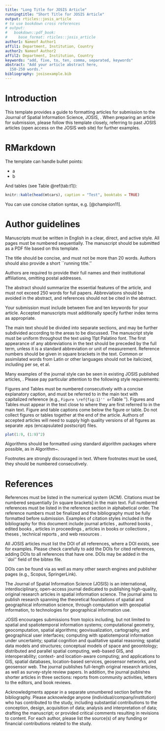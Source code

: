 ```yaml
---
title: "Long Title for JOSIS Article"
runningtitle: "Short Title for JOSIS Article"
output: rticles::josis_article
# to use bookdown cross references
# output:
#   bookdown::pdf_book:
#     base_format: rticles::josis_article
author1: Nameof Author1
affil1: Department, Institution, Country
author2: Nameof Author2
affil2: Department, Institution, Country
keywords: "add, five, to, ten, comma, separated, keywords"
abstract: "Add your article abstract here,
  150-250 words."
bibliography: josisexample.bib
---
```


<!-- Created thanks to guidance at -->
<!-- https://github.com/rstudio/rticles/blob/master/.github/PULL_REQUEST_TEMPLATE.md -->

# Introduction

This template provides a guide to formatting articles for submission to the Journal of Spatial Information Science, JOSIS, \burl{http://josis.org}. When preparing an article for submission, please follow this template closely, referring to past JOSIS articles (open access on the JOSIS web site) for further examples. 

# RMarkdown

The template can handle bullet points:

- a
- b

And tables (see Table \@ref(tab:t1)):

```r
knitr::kable(head(mtcars), caption = "Test", booktabs = TRUE)
```

You can use concise citation syntax, e.g. [@champion11].

# Author guidelines



\subsection{Manuscript preparation}
Manuscripts must be written in English in a clear, direct, and active style. All pages must be numbered sequentially. The manuscript should be submitted as a PDF file based on this \LaTeX template. 

\subsection{Title}
The title should be concise, and must not be more than 20 words. Authors should also provide a short ``running title.''

\subsection{Authors and institutional affiliations}
Authors are required to provide their full names and their institutional affiliations, omitting postal addresses.

\subsection{Abstract}
The abstract should summarize the essential features of the article, and must not exceed 250 words for full papers. Abbreviations should be avoided in the abstract, and references should not be cited in the abstract.

\subsection{Keywords}
Your submission must include between five and ten keywords for your article. Accepted manuscripts must additionally specify further index terms as appropriate.

\subsection{Main Text}
The main text should be divided into separate sections, and may be further subdivided according to the areas to be discussed. The manuscript style must be uniform throughout the text using 11pt Palatino font. The first appearance of any abbreviations in the text should be preceded by the full term, unless it is a standard abbreviation or unit of measurement. Reference numbers should be given in square brackets in the text. Common or assimilated words from Latin or other languages should not be italicized, including per se, et al.

\subsection{Style}

Many examples of the journal style can be seen in existing JOSIS published articles, \url{http://josis.org}. Please pay particular attention to the following style requirements:

\begin{itemize}
\item Spelling: Please use standard American English spelling throughout.
\item Punctuation: JOSIS uses standard American English punctuation. In
particular, please ensure: 
\begin{itemize}
\item all lists items are always separated by
punctuation (e.g., ``a, b, and c'' but not ``a, b and c''); and 
\item commas and periods always appear inside quotation marks (e.g., ``x, y, and z.'' but not ``x, y, and z''.).
\end{itemize}
\item Capitalization: JOSIS style is to only use capitals only for the
beginning of sentences, proper nouns, names (e.g., Norman, ArcMap) and,
where appropriate, acronyms (e.g., GIS). Please avoid capitalization of
other words (e.g., ``geographic information systems (GIS)'' but not
``Geographic Information Systems (GIS)'') and in titles, including section headings (e.g., ``Affordance-based individuation of junctions in Open Street Map" but not ``Affordance-Based Individuation of Junctions in Open Street Map'').
\end{itemize}


\subsection{Figures}
Figures and Tables must be numbered consecutively with a concise explanatory caption, and must be referred to in the main text with capitalized reference (e.g., ``Figure \ref{fig:1}'' or ``Table \ref{tab:1}''). Figures and Tables must appear in the text close to where they are first referred to in the main text. Figure and table captions come below the figure or table. Do not collect figures or tables together at the end of the article. Authors of accepted articles will need to supply high quality versions of all figures as separate .eps (encapsulated postscript) files.  

<!-- \begin{figure}[tbh] -->
<!-- \centering -->
<!-- \includegraphics[width=\textwidth]{Figure1} -->
<!-- \caption{An illustrative figure, after \cite{huck15.JOSIS}.}\label{fig:1} -->
<!-- \end{figure} -->

```r
plot(1:9, (1:9)^2)
```


\begin{table}
\centering
\begin{tabular}{lrr}
\hline
Text column & Numerical column 1 & Numerical column 2\\
\hline
First row& 10 & 0.003\\
Second row& 52& 10.037\\
Third row& 729 & 150.315\\
...& ...& ...\\
\hline
\end{tabular}
\caption{Example table with preferred line rules and alignment.}\label{tab:1}
\end{table}

\subsection{Algorithms}

Algorithms should be formatted using standard algorithm packages where possible, as in Algorithm~\ref{alg:1}. 

\begin{algorithm}[htb]
\caption{Example algorithm formatting after \cite{zhong16.IJGIS}} \label{alg:1}
\footnotesize
\begin{algorithmic} [1]                   % enter the algorithmic environment
\Require A finite set of two-dimensional points $P \subset \mathbb{R} \times \mathbb{R}$ and one parameter $\lambda \in \mathbb{R}$
\State Construct the Delaunay triangulation $DT(P)$ of $P$
\State $\Delta \gets DT(P)$
\State Construct the list $B$ of exterior edges of $DT(P)$
\State Sort the list $B$ in descending order of edge length
\State Initialize the $v\!-\!boundary$ function
\State Set the root ($r$) of $\mathbf{T}_{{\chi}}(P,\, \lambda)$ to be \{edge = $\emptyset$, oppositeVertex = $\emptyset$, length = $\emptyset$\} 
\State Construct the list of parent nodes ($PN$) for the elements in $B$
\State Set each element in $PN$ to be $r$
\State $O(P,\, \lambda) \gets \emptyset$
\While{$B$ is not empty} 
	\State $e = \{d_1,\, d_2\} \gets$ pop($B$)
	\State $p \gets$ pop($PN$)
	\State $o \gets$ opposite vertex of $e$ in $\Delta$
	\State $N \gets$ \{edge = $e$, oppositeVertex = $o$, length = $||e||$\}
	\State Insert $N$ in $\mathbf{T}_{{\chi}}(P,\, \lambda)$ as a child of $p$
	\State $node(d_1) \gets N$
	\State $node(d_2) \gets N$
	\State Append $N$ to $O(P,\, \lambda)$
	\If{$||e|| > \lambda$ \textbf{and} $v\!-\!boundary(o) = false$}
		\State Remove $e$ from $\Delta$
		\State $v\!-\!boundary(o) = true$
		\State Insert the arms of $e$ in $\Delta$ into $B$ in order of edge length
		\State Insert $N$ into $PN$ at the corresponding position of the arms of $e$ in $B$ 
	\EndIf
\EndWhile
\State \textbf{Return} $\chi(P,\, \lambda)$ formed by leaves of $\mathbf{T}_{{\chi}}(P,\, \lambda)$, $DT(P)$, $\mathbf{T}_{{\chi}}(P,\, \lambda)$ and $O(P,\, \lambda)$
\end{algorithmic}
\end{algorithm}

\subsection{Footnotes}
Footnotes are strongly discouraged in text. Where footnotes must be used, they should be numbered consecutively. 

# References

References must be listed in the numerical system (ACM). Citations must be numbered sequentially [in square brackets] in the main text. Full numbered references must be listed in the reference section in alphabetical order. The reference numbers must be finalized and the bibliography must be fully formatted before submission. Examples of citation styles included in the bibliography for this document include journal articles \cite{overEtAl2010,arkin}, authored books \cite{bailey}, edited books \cite{miller09.BOOK}, articles in proceedings \cite{champion11}, articles in books or collections \cite{Grosso12}, theses \cite{ruas99}, technical reports \cite{blasertr}, and web resources \cite{web}. 


\subsection{DOIs}

All JOSIS articles must list the DOI of all references, where a DOI exists, see
\url{http://josis.org/index.php/josis/about/submissions#authorGuidelines} for examples. Please check carefully to add the DOIs for cited references,
adding DOIs to all references that have one. DOIs may be added in the ``doi'' field of the bibtex file.

DOIs can be found via \url{http://www.crossref.org/guestquery/} as well as many
other search engines and publisher pages (e.g., Scopus, SpringerLink).


\section{About JOSIS}

The Journal of Spatial Information Science (JOSIS) is an international, interdisciplinary, open-access journal dedicated to publishing high-quality, original research articles in spatial information science. The journal aims to publish research spanning the theoretical foundations of spatial and geographical information science, through computation with geospatial information, to technologies for geographical information use.

JOSIS encourages submissions from topics including, but not limited to spatial and spatiotemporal information systems; computational geometry, geocomputation, spatial algorithms; geovisualization, cartography, and geographical user interfaces; computing with spatiotemporal information under uncertainty; spatial cognition and qualitative spatial reasoning; spatial data models and structures; conceptual models of space and geoontology; distributed and parallel spatial computing, web-based GIS, and interoperability; context- and location-aware computing; and applications to GIS, spatial databases, location-based services, geosensor networks, and geosensor web. The journal publishes full-length original research articles, as well as survey-style review papers. In addition, the journal publishes shorter articles in three sections: reports from community activities, letters to the editors, and book reviews.

\section*{Acknowledgments}

Acknowledgments appear in a separate unnumbered section before the bibliography. Please acknowledge anyone (individual/company/institution) who has contributed to the study, including substantial contributions to the conception, design, acquisition of data; analysis and interpretation of data; drafting the manuscript; or provided critical comments resulting in revisions to content. For each author, please list the source(s) of any funding or financial contributions related to the study.
